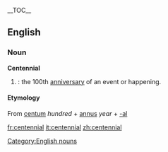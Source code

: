 {{wikipedia}}
__TOC__
==English==
===Noun===
[[Category:English nouns]]
'''Centennial'''
#{{time}}: the 100th [[anniversary]] of an event or happening.

==== Etymology ====
From {{L.}} [[centum]] ''hundred'' + [[annus]] ''year'' + [[-al]]

[[fr:centennial]]
[[it:centennial]]
[[zh:centennial]]